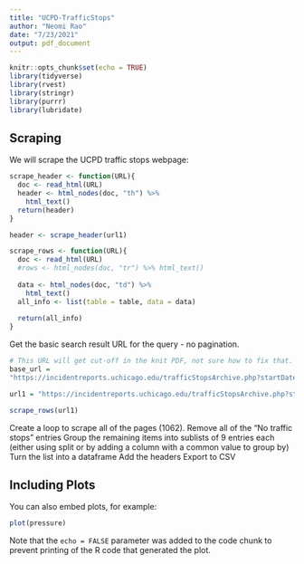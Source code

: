```yaml
---
title: "UCPD-TrafficStops"
author: "Neomi Rao"
date: "7/23/2021"
output: pdf_document
---
```


```r
knitr::opts_chunk$set(echo = TRUE)
library(tidyverse)
library(rvest)
library(stringr)
library(purrr)
library(lubridate)
```

## Scraping

We will scrape the UCPD traffic stops webpage: 

```r
scrape_header <- function(URL){
  doc <- read_html(URL)
  header <- html_nodes(doc, "th") %>% 
    html_text()
  return(header)
}

header <- scrape_header(url1)

scrape_rows <- function(URL){
  doc <- read_html(URL)
  #rows <- html_nodes(doc, "tr") %>% html_text()
   
  data <- html_nodes(doc, "td") %>%
    html_text()
  all_info <- list(table = table, data = data)
  
  return(all_info)
}
```

Get the basic search result URL for the query - no pagination.
```r
# This URL will get cut-off in the knit PDF, not sure how to fix that.
base_url = 
"https://incidentreports.uchicago.edu/trafficStopsArchive.php?startDate=1433134800&endDate=1626843600"

url1 = "https://incidentreports.uchicago.edu/trafficStopsArchive.php?startDate=1433134800&endDate=1626843600&offset=0"

scrape_rows(url1)

```

Create a loop to scrape all of the pages (1062).
Remove all of the "No traffic stops" entries
Group the remaining items into sublists of 9 entries each (either using split or by adding a column with a common value to group by)
Turn the list into a dataframe
Add the headers
Export to CSV 

## Including Plots

You can also embed plots, for example:

```r
plot(pressure)
```

Note that the `echo = FALSE` parameter was added to the code chunk to prevent printing of the R code that generated the plot.
